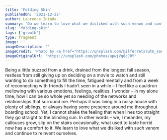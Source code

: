 ```yaml
---
title: 'Folding Skin'
publishedOn: '2021-12-25'
author: Laurence Ininda
summary: 'Do we learn to love what we disliked with such venom and continue to reinvent ourselves?'
slug: 'folding-skin'
tags: ['growth']
type: fragment
image: ''
imageDescription: ''
imageCredit: 'Photo by <a href="https://unsplash.com/@ilferrets?utm_source=unsplash&utm_medium=referral&utm_content=creditCopyText">Alessio Ferretti</a> on <a href="https://unsplash.com/s/photos/evolution?utm_source=unsplash&utm_medium=referral&utm_content=creditCopyText">Unsplash</a>'
imageOriginalUrl: 'https://unsplash.com/photos/upwjVq8cJRY'
---
```


Being a little buzzed from a drink, drained from the longest fall season, restless from still giving up on deciding on a movie to watch and still wanting to do something to fill the time, fatigued mentally and from a week of reconnecting with friends I hadn’t seen in a while – I feel like a cauldron mellowing with various emotions, feelings, realities. I wonder – in my alone time, how I can be so whole yet so needing of the networks and relationships that surround me. Perhaps it was living in a noisy house with plenty of siblings, or always having some presence around me throughout boarding school. Yet, I cannot shake the feeling that when lines too straight they go straight to the blinding sun. In other words – we, I meander, my callouses grow, slip on the stairs occasionally, what used to taste horrid now has a comfort to it. We learn to love what we disliked with such venom and continue to reinvent ourselves.
